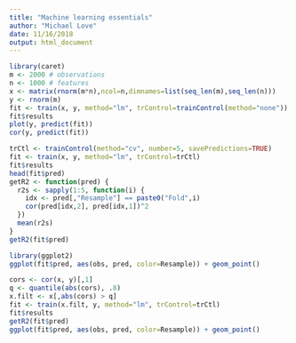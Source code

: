 ```yaml
---
title: "Machine learning essentials"
author: "Michael Love"
date: 11/16/2018
output: html_document
---
```


```r
library(caret)
m <- 2000 # observations
n <- 1000 # features
x <- matrix(rnorm(m*n),ncol=n,dimnames=list(seq_len(m),seq_len(n)))
y <- rnorm(m)
fit <- train(x, y, method="lm", trControl=trainControl(method="none"))
fit$results
plot(y, predict(fit))
cor(y, predict(fit))
```

```r
trCtl <- trainControl(method="cv", number=5, savePredictions=TRUE)
fit <- train(x, y, method="lm", trControl=trCtl)
fit$results
head(fit$pred)
getR2 <- function(pred) {
  r2s <- sapply(1:5, function(i) {
    idx <- pred[,"Resample"] == paste0("Fold",i)
    cor(pred[idx,2], pred[idx,1])^2
  })
  mean(r2s)
}
getR2(fit$pred)
```

```r
library(ggplot2)
ggplot(fit$pred, aes(obs, pred, color=Resample)) + geom_point()
```

```r
cors <- cor(x, y)[,1]
q <- quantile(abs(cors), .8)
x.filt <- x[,abs(cors) > q]
fit <- train(x.filt, y, method="lm", trControl=trCtl)
fit$results
getR2(fit$pred)
ggplot(fit$pred, aes(obs, pred, color=Resample)) + geom_point()
```
